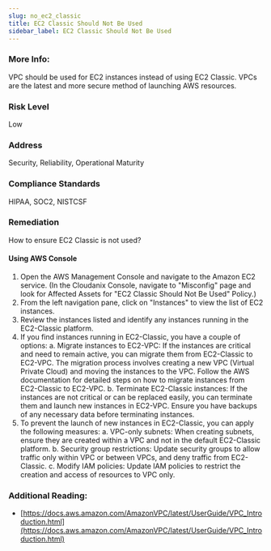 ```yaml
---
slug: no_ec2_classic
title: EC2 Classic Should Not Be Used
sidebar_label: EC2 Classic Should Not Be Used
---
```


### More Info:

VPC should be used for EC2 instances instead of using EC2 Classic. VPCs are the latest and more secure method of launching AWS resources.

### Risk Level

Low

### Address

Security, Reliability, Operational Maturity

### Compliance Standards

HIPAA, SOC2, NISTCSF

### Remediation

How to ensure EC2 Classic is not used?

#### Using AWS Console

1. Open the AWS Management Console and navigate to the Amazon EC2 service.
    (In the Cloudanix Console, navigate to "Misconfig" page and look for Affected Assets for "EC2 Classic Should Not Be Used" Policy.)
2. From the left navigation pane, click on "Instances" to view the list of EC2 instances.
3. Review the instances listed and identify any instances running in the EC2-Classic platform.
4. If you find instances running in EC2-Classic, you have a couple of options:
   a. Migrate instances to EC2-VPC: If the instances are critical and need to remain active, you can migrate them from EC2-Classic to EC2-VPC. The migration process involves creating a new VPC (Virtual Private Cloud) and moving the instances to the VPC. Follow the AWS documentation for detailed steps on how to migrate instances from EC2-Classic to EC2-VPC.
   b. Terminate EC2-Classic instances: If the instances are not critical or can be replaced easily, you can terminate them and launch new instances in EC2-VPC. Ensure you have backups of any necessary data before terminating instances.
5. To prevent the launch of new instances in EC2-Classic, you can apply the following measures:
   a. VPC-only subnets: When creating subnets, ensure they are created within a VPC and not in the default EC2-Classic platform.
   b. Security group restrictions: Update security groups to allow traffic only within VPC or between VPCs, and deny traffic from EC2-Classic.
   c. Modify IAM policies: Update IAM policies to restrict the creation and access of resources to VPC only.

### Additional Reading:

- [https://docs.aws.amazon.com/AmazonVPC/latest/UserGuide/VPC_Introduction.html](https://docs.aws.amazon.com/AmazonVPC/latest/UserGuide/VPC_Introduction.html) 

